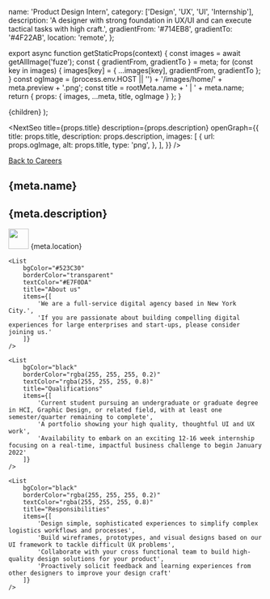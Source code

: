 
  name: 'Product Design Intern',
  category: ['Design', 'UX', 'UI', 'Internship'],
  description:
    'A designer with strong foundation in UX/UI and can execute tactical tasks with high craft.',
  gradientFrom: '#714EB8',
  gradientTo: '#4F22AB',
  location: 'remote',
};

export async function getStaticProps(context) {
  const images = await getAllImage('fuze');
  const { gradientFrom, gradientTo } = meta;
  for (const key in images) {
    images[key] = { ...images[key], gradientFrom, gradientTo };
  }
  const ogImage =
    (process.env.HOST || '') + '/images/home/' + meta.preview + '.png';
  const title = rootMeta.name + ' | ' + meta.name;
  return { props: { images, ...meta, title, ogImage } };
}

  <Layout title={meta.name} p="2xl:t-8">
    {children}
  </Layout>
);

<NextSeo
  title={props.title}
  description={props.description}
  openGraph={{
    title: props.title,
    description: props.description,
    images: [
      {
        url: props.ogImage,
        alt: props.title,
        type: 'png',
      },
    ],
  }}
/>

<section
  p="5 lg:x-22.5 lg:y-20"
  m="x-5 b-5 lg:x-10"
  grid="~ cols-12 gap-5"
  border="rounded-lg"
  bg="bg02"
  className="md-title"
>
  <div className="col-span-12 md:col-span-9 lg:col-span-9 mb-4">
    <a href="/careers/">Back to Careers</a>
  </div>
  <h1
    font="questrial leading-none"
    grid="col-span-12 md:col-span-9 lg:col-span-9"
    className="text-fs03 lg:text-6xl"
  >
    {meta.name}
  </h1>
  <h2 m="lg:b-2" grid="col-span-12" className="text-xl">
    {meta.description}
  </h2>
  <div className="col-span-12 md:col-span-9 lg:col-span-9">
    <span className="float-left">
      <img src="../images/careers/location_pin.gif" width="40px" />
    </span>
    <span className="float-left capitalize ml-2 mt-1.5">{meta.location}</span>
  </div>
</section>

<RegularWidth>

    <List
    	bgColor="#523C30"
    	borderColor="transparent"
    	textColor="#E7F0DA"
    	title="About us"
    	items={[
    		'We are a full-service digital agency based in New York City.',
    		'If you are passionate about building compelling digital experiences for large enterprises and start-ups, please consider joining us.'
    	]}
    />

    <List
    	bgColor="black"
    	borderColor="rgba(255, 255, 255, 0.2)"
    	textColor="rgba(255, 255, 255, 0.8)"
    	title="Qualifications"
    	items={[
    		'Current student pursuing an undergraduate or graduate degree in HCI, Graphic Design, or related field, with at least one semester/quarter remaining to complete',
    		'A portfolio showing your high quality, thoughtful UI and UX work',
    		'Availability to embark on an exciting 12-16 week internship focusing on a real-time, impactful business challenge to begin January 2022'
    	]}
    />

    <List
    	bgColor="black"
    	borderColor="rgba(255, 255, 255, 0.2)"
    	textColor="rgba(255, 255, 255, 0.8)"
    	title="Responsibilities"
    	items={[
    		'Design simple, sophisticated experiences to simplify complex logistics workflows and processes',
    		'Build wireframes, prototypes, and visual designs based on our UI framework to tackle difficult UX problems',
    		'Collaborate with your cross functional team to build high-quality design solutions for your product',
    		'Proactively solicit feedback and learning experiences from other designers to improve your design craft'
    	]}
    />

</RegularWidth>
